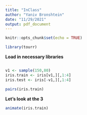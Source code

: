 ```yaml
---
title: "InClass"
author: "Yaniv Bronshtein"
date: "11/29/2021"
output: pdf_document
---
```


```r
knitr::opts_chunk$set(echo = TRUE)
```

```r
library(tourr)
```

**Load in necessary libraries**
```r


```


```r
v1 <- sample(150,80)
iris.train <- iris[v1,][,1:4]
iris.test <- iris[-v1,][,1:4]

pairs(iris.train)

```


**Let's look at the 3**
```r
animate(iris.train)

```

